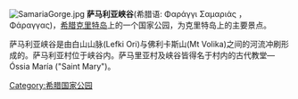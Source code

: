 [[Image:SamariaGorge.jpg|thumb]]
'''萨马利亚峡谷'''(希腊语: Φαράγγι Σαμαριάς ，Φάραγγας)，[[希腊|希腊]][[克里特岛|克里特岛]]上的一个国家公园，为克里特岛上的主要景点。

萨马利亚峡谷是由白山山脉(Lefki Ori)与佛利卡斯山(Mt Volika)之间的河流冲刷形成的。萨马利亚村位于峡谷内。萨马里亚村及峡谷皆得名于村内的古代教堂—Óssia María ("Saint Mary")。

[[Category:希腊国家公园|Category:希腊国家公园]]